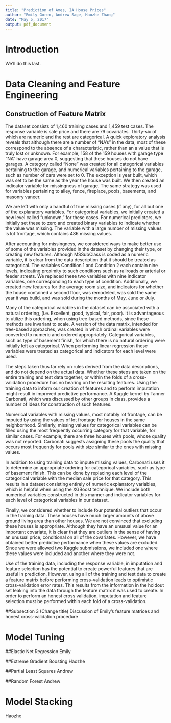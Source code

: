 ```yaml
---
title: "Prediction of Ames, IA House Prices"
author: "Emily Goren, Andrew Sage, Haozhe Zhang"
date: "May 5, 2017"
output: pdf_document
---
```

# Introduction

We'll do this last.

# Data Cleaning and Feature Engineering

## Construction of Feature Matrix

The dataset consists of 1,460 training cases and 1,459 test cases. The response variable is sale price and there are 79 covariates. Thirty-six of which are numeric and the rest are categorical. A quick exploratory analysis reveals that although there are a number of "NA's" in the data, most of these correspond to the absence of a characteristic, rather than an a value that is truly lost or unknown. For example, 158 of the 159 houses with garage type "NA" have garage area 0, suggesting that these houses do not have garages. A category called "None" was created for all categorical variables pertaining to the garage, and numerical variables pertaining to the garage, such as number of cars were set to 0. The exception is year built, which was set to be the same as the year the house was built. We then created an indicator variable for missingness of garage. The same strategy was used for variables pertaining to alley, fence, fireplace, pools, basements, and masonry vaneer. 

We are left with only a handful of true missing cases (if any), for all but one of the explanatory variables. For categorical variables, we initially created a new level called "unknown," for these cases. For numerical predictors, we initially set these to zero and created binary variables to indicate whether the value was missing. The variable with a large number of missing values is lot frontage, which contains 486 missing values.

After accounting for missingness, we considered ways to make better use of some of the variables provided in the dataset by changing their type, or creating new features. Although MSSubClass is coded as a numeric variable, it is clear from the data description that it should be treated as categorical. The variables Condition 1 and Condition 2 each contain nine levels, indicating proximity to such conditions such as railroads or arterial or feeder streets. We replaced these two variables with nine indicator variables, one corresponding to each type of condition. Additionally, we created new features for the average room size, and indicators for whether the house contained a second floor, was remodeled, was sold the same year it was build, and was sold during the months of May, June or July. 

Many of the categorical variables in the dataset can be associated with a natural ordering, (i.e. Excellent, good, typical, fair, poor).  It is advantageous to utilize this ordering, when using tree-based methods, since these methods are invariant to scale. A version of the data matrix, intended for tree-based approaches, was created in which ordinal variables were converted to numeric and ordered appropriately. Categorical variables, such as type of basement finish, for which there is no natural ordering were initially left as categorical. When performing linear regression these variables were treated as categorical and indicators for each level were used. 

The steps taken thus far rely on rules derived from the data descriptions, and do not depend on the actual data. Whether these steps are taken on the entire training and test data together, or within the folds of a cross-validation procedure has no bearing on the resulting features. Using the training data to inform our creation of features and to perform imputation might result in improved predictive performance. A Kaggle kernel by Tanner Carbonati, which was discussed by other groups in class, provides a number of ideas for construction of such features.

Numerical variables with missing values, most notably lot frontage, can be imputed by using the values of lot frontage for houses in the same neighborhood. Similarly, missing values for categorical variables can be filled using the most frequently occurring category for that variable, for similar cases. For example, there are three houses with pools, whose quality was not reported. Carbonati suggests assigning these pools the quality that occurs most frequently for pools with size similar to the ones with missing values.

In addition to using training data to impute missing values, Carbonati uses it to determine an appropriate ordering for categorical variables, such as type of basement finish. This can be done by replacing each level of the categorical variable with the median sale price for that category. This results in a dataset consisting entirely of numeric explanatory variables, which is helpful when using the XGBoost technique. We include both numerical variables constructed in this manner and indicator variables for each level of categorical variables in our dataset. 

Finally, we considered whether to include four potential outliers that occur in the training data. These houses have much larger amounts of above ground living area than other houses. We are not convinced that excluding these houses is appropriate. Although they have an unusual value for an important covariate, it is clear that they are outliers in the sense of having an unusual price, conditional on all of the covariates. However, we have obtained better predictive performance when these values are excluded. Since we were allowed two Kaggle submissions, we included one where these values were included and another where they were not. \textcolor{red}{(Is this true? I know Haohze's excluded them I think Emily's caret-ensemble included them, but not sure)}

Use of the training data, including the response variable, in imputation and feature selection has the potential to create powerful features that are useful in prediction. However, using all of the training and test data to create a feature matrix before performing cross-validation leads to optimistic cross-validation error rates. This results from the information in the holdout set leaking into the data through the feature matrix it was used to create. In order to perform an honest cross validation, imputation and feature selection must be performed within each fold of a cross-validation.

##Subsection 3 (Change title)
Discussion of Emily's feature matrices and honest cross-validation procedure


# Model Tuning

##Elastic Net Regression
Emily

##Extreme Gradient Boosting
Haozhe

##Partial Least Squares
Andrew

##Random Forest
Andrew

# Model Stacking 
Haozhe